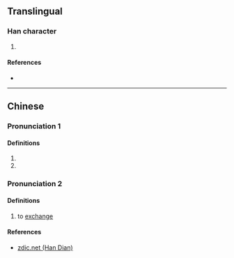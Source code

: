 {{character info/new}}
==Translingual==

===Han character===
{{Han char|rn=68|rad=斗|as=12|sn=16|four=44800|canj=TCYJ|ids=⿰黄斗}}

# {{defn|Han|sort=斗12}}

====References====
* {{Han ref|kx=0478.280|dkj=13528|dj=0837.180|hdz=32256.070|uh=65A2|ud=26018|bh=E9B2|bd=59826}}

----

==Chinese==
{{zh-forms}}

===Pronunciation 1===
{{zh-pron
|m=tǒu
|c=tau2
|mn=qz,xm,zz:thiáu
|mc=y
|oc=y
|ma=
|cat=
}}

====Definitions====
{{zh-hanzi}}

# {{zh-only|斢㪹}}
# {{zh-alt-form|黈}}

===Pronunciation 2===
{{zh-pron
|m=tiǎo
|cat=v
}}

====Definitions====
{{zh-hanzi}}

# {{lb|zh|dialect}} to [[exchange]]

====References====
* [http://www.zdic.net/z/1b/js/65A2.htm zdic.net (Han Dian)]